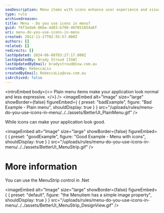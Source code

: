 ```yaml
---
seoDescription: Menu items with icons enhance user experience and visual appeal, making applications more expressive and engaging.
type: rule
archivedreason:
title: Menu - Do you use icons in menu?
guid: f6f3ede6-86be-4d83-b798-46f051054a6f
uri: menu-do-you-use-icons-in-menu
created: 2012-11-27T02:55:57.000Z
authors: []
related: []
redirects: []
lastUpdated: 2024-06-08T03:27:17.000Z
lastUpdatedBy: Brady Stroud [SSW]
lastUpdatedByEmail: bradystroud@ssw.com.au
createdBy: RebeccaLiu
createdByEmail: RebeccaLiu@ssw.com.au
isArchived: false
---
```


<introEmbed
  body={<>
Plain menu items make your application look normal and less expressive.
  </>}
/>
<imageEmbed
  alt="Image"
  size="large"
  showBorder={false}
  figureEmbed={ {
    preset: "badExample",
    figure: "Bad Example - Plain menu",
    shouldDisplay: true
  } }
  src="/uploads/rules/menu-do-you-use-icons-in-menu/../../assets/BetterUI_PlainMenu.gif"
/>

While icons can make your application look good.

<imageEmbed
  alt="Image"
  size="large"
  showBorder={false}
  figureEmbed={ {
    preset: "goodExample",
    figure: "Good Example - Menu with icons",
    shouldDisplay: true
  } }
  src="/uploads/rules/menu-do-you-use-icons-in-menu/../../assets/BetterUI_MenuStrip.gif"
/>

# More information

You can use the MenuStrip control in .Net


<imageEmbed
  alt="Image"
  size="large"
  showBorder={false}
  figureEmbed={ {
    preset: "default",
    figure: "the Menuitem has a simple image property",
    shouldDisplay: true
  } }
  src="/uploads/rules/menu-do-you-use-icons-in-menu/../../assets/BetterUI_MenuStrip_DesignView.gif"
/>
